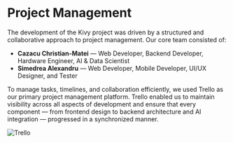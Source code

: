 # Project Management

The development of the Kivy project was driven by a structured and collaborative approach to project management. Our core team consisted of:

- **Cazacu Christian-Matei** — Web Developer, Backend Developer, Hardware Engineer, AI & Data Scientist
- **Simedrea Alexandru** — Web Developer, Mobile Developer, UI/UX Designer, and Tester

To manage tasks, timelines, and collaboration efficiently, we used Trello as our primary project management platform. Trello enabled us to maintain visibility across all aspects of development and ensure that every component — from frontend design to backend architecture and AI integration — progressed in a synchronized manner.

![Trello](/docs/trello.jpeg)
